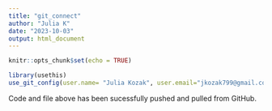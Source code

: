 ```yaml
---
title: "git_connect"
author: "Julia K"
date: "2023-10-03"
output: html_document
---
```


```r
knitr::opts_chunk$set(echo = TRUE)
```

```r
library(usethis)
use_git_config(user.name= "Julia Kozak", user.email="jkozak799@gmail.com")
```

Code and file above has been sucessfully pushed and pulled from GitHub. 
